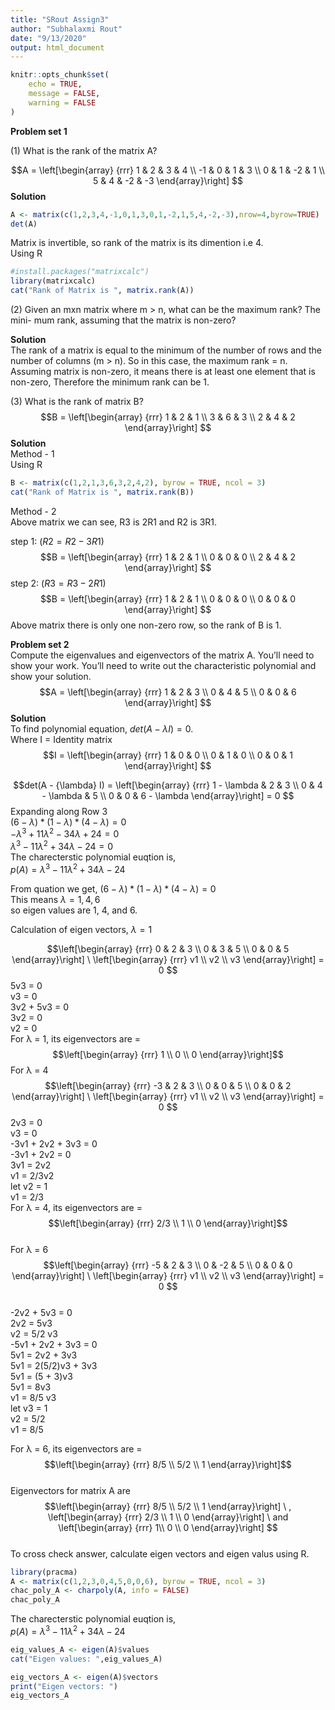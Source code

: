 ```yaml
---
title: "SRout Assign3"
author: "Subhalaxmi Rout"
date: "9/13/2020"
output: html_document
---
```


```r
knitr::opts_chunk$set(
	echo = TRUE,
	message = FALSE,
	warning = FALSE
)
```

**Problem set 1**

$(1)$ What is the rank of the matrix A?

$$A  =  \left[\begin{array}
{rrr}
1  &  2 &  3 &  4 \\
-1 &  0 &  1 &  3 \\
0  &  1 & -2 &  1 \\
5  & 4  & -2 & -3
\end{array}\right]
$$
**Solution**
```r
A <- matrix(c(1,2,3,4,-1,0,1,3,0,1,-2,1,5,4,-2,-3),nrow=4,byrow=TRUE)
det(A)
```
Matrix is invertible, so rank of the matrix is its dimention i.e 4.<br>
Using R
```r
#install.packages("matrixcalc")
library(matrixcalc)
cat("Rank of Matrix is ", matrix.rank(A))
```

$(2)$ Given an mxn matrix where m > n, what can be the maximum rank? The mini-
mum rank, assuming that the matrix is non-zero?

**Solution** <br>
The rank of a matrix is equal to the minimum of the number of rows and the number of columns (m > n). So in this case, the maximum rank = n. <br>
Assuming matrix is non-zero, it means there is at least one element that is non-zero, Therefore the minimum rank can be 1.

$(3)$ What is the rank of matrix B?
$$B  =  \left[\begin{array}
{rrr}
1 &  2 & 1 \\
3 &  6 & 3  \\
2 &  4 & 2  
\end{array}\right]
$$
**Solution**<br>
Method - 1<br>
Using R
```r
B <- matrix(c(1,2,1,3,6,3,2,4,2), byrow = TRUE, ncol = 3)
cat("Rank of Matrix is ", matrix.rank(B))
```
Method - 2<br>
Above matrix we can see, R3 is 2R1 and R2 is 3R1.<br>

step 1: $(R2 = R2 - 3R1)$
$$B  =  \left[\begin{array}
{rrr}
1 &  2 & 1 \\
0 &  0 & 0  \\
2 &  4 & 2  
\end{array}\right]
$$
step 2: $(R3 = R3 -2R1)$
$$B  =  \left[\begin{array}
{rrr}
1 &  2 & 1 \\
0 &  0 & 0  \\
0 &  0 & 0  
\end{array}\right]
$$
Above matrix there is only one non-zero row, so the rank of B is 1.

**Problem set 2**<br>
Compute the eigenvalues and eigenvectors of the matrix A. You'll need to show your
work. You'll need to write out the characteristic polynomial and show your solution.
$$A  =  \left[\begin{array}
{rrr}
1 &  2 & 3 \\
0 &  4 & 5  \\
0 &  0 & 6  
\end{array}\right]
$$
**Solution**<br>
To find polynomial equation, $det(A - {\lambda} I) = 0$. <br>
Where I = Identity matrix
$$I  =  \left[\begin{array}
{rrr}
1 &  0 & 0 \\
0 &  1 & 0  \\
0 &  0 & 1  
\end{array}\right]
$$


$$det(A - {\lambda} I) = \left[\begin{array}
{rrr}
1 - \lambda &  2 & 3 \\
0 &  4 - \lambda & 5  \\
0 &  0 & 6 - \lambda  
\end{array}\right] = 0
$$
Expanding along Row 3<br>
$(6 - \lambda)*(1 - \lambda)*(4 -\lambda) = 0$ <br>
$-\lambda ^ 3  + 11 \lambda ^ 2 - 34 \lambda + 24 = 0$ <br>
$\lambda ^ 3  - 11 \lambda ^ 2 + 34 \lambda - 24 = 0$ <br>
The charecterstic polynomial euqtion is,<br>
$p(A) = \lambda ^ 3  - 11 \lambda ^ 2 + 34 \lambda - 24$ <br>

From quation we get, $(6 - \lambda)*(1 - \lambda)*(4 -\lambda) = 0$ <br>
This means $\lambda = 1, 4, 6$ <br>
so eigen values are 1, 4, and 6.<br>

Calculation of eigen vectors, $\lambda = 1$ <br>

$$\left[\begin{array}
{rrr}
0 &  2 & 3 \\
0 &  3 & 5 \\
0 &  0 & 5 
\end{array}\right]
\
\left[\begin{array}
{rrr}
v1 \\
v2 \\
v3
\end{array}\right] = 0
$$
5v3 = 0<br>
v3 = 0<br>
3v2 + 5v3 = 0<br>
3v2 = 0<br>
v2 = 0<br>
For λ = 1, its eigenvectors are =<br> $$\left[\begin{array}
{rrr}
1 \\
0 \\
0
\end{array}\right]$$
For λ = 4<br>
$$\left[\begin{array}
{rrr}
-3 &  2 & 3 \\
0 &  0 & 5 \\
0 &  0 & 2 
\end{array}\right]
\
\left[\begin{array}
{rrr}
v1 \\
v2 \\
v3
\end{array}\right] = 0
$$
2v3 = 0<br>
v3 = 0<br>
-3v1 + 2v2 + 3v3 = 0<br>
-3v1 + 2v2 = 0<br>
3v1 = 2v2<br>
v1 = 2/3v2<br>
let v2 = 1 <br>
v1 = 2/3 <br>
For λ = 4, its eigenvectors are =<br>
$$\left[\begin{array}
{rrr}
2/3 \\
1 \\
0
\end{array}\right]$$
<br>
For λ = 6<br>
$$\left[\begin{array}
{rrr}
-5 &  2 & 3 \\
0 &  -2 & 5 \\
0 &  0 & 0 
\end{array}\right]
\
\left[\begin{array}
{rrr}
v1 \\
v2 \\
v3
\end{array}\right] = 0
$$
<br>
-2v2 + 5v3 = 0 <br>
2v2 = 5v3 <br>
v2 = 5/2 v3 <br>
-5v1 + 2v2 + 3v3 = 0 <br>
5v1 = 2v2 + 3v3 <br>
5v1 = 2(5/2)v3 + 3v3 <br>
5v1 = (5 + 3)v3 <br>
5v1 = 8v3 <br>
v1 = 8/5 v3 <br>
let v3 = 1 <br>
v2 = 5/2 <br>
v1 = 8/5 <br>

For λ = 6, its eigenvectors are =<br>
$$\left[\begin{array}
{rrr}
8/5 \\
5/2 \\
1
\end{array}\right]$$
<br>
Eigenvectors for matrix A are <br>
$$\left[\begin{array}
{rrr}
8/5 \\
5/2 \\
1
\end{array}\right]
\ ,
\left[\begin{array}
{rrr}
2/3 \\
1 \\
0
\end{array}\right]
\ and
\left[\begin{array}
{rrr}
1\\
0 \\
0
\end{array}\right]
$$
<br>
To cross check answer, calculate eigen vectors and eigen valus using R.
```r
library(pracma)
A <- matrix(c(1,2,3,0,4,5,0,0,6), byrow = TRUE, ncol = 3)
chac_poly_A <- charpoly(A, info = FALSE)
chac_poly_A
```
The charecterstic polynomial euqtion is,<br>
$p(A) = \lambda ^ 3  - 11 \lambda ^ 2 + 34 \lambda - 24$ <br>

```r
eig_values_A <- eigen(A)$values
cat("Eigen values: ",eig_values_A)
```
```r
eig_vectors_A <- eigen(A)$vectors
print("Eigen vectors: ")
eig_vectors_A
```